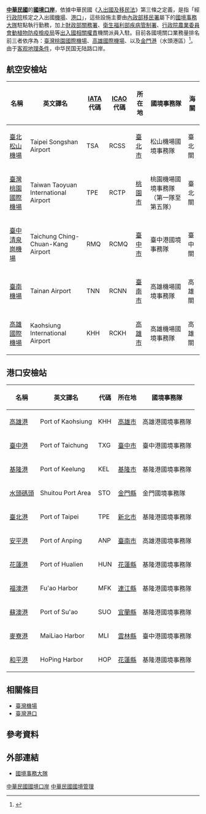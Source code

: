 {{otheruse|subject=中華民國台灣地區的口岸|other=大中華地區的其他口岸|中國口岸 (消歧義)}}

'''[[中華民國|中華民國]]'''的'''[[國境|國境]][[口岸|口岸]]'''，依據中華民國《[[:s:入出國及移民法|入出國及移民法]]》第三條之定義，是指「經[[行政院|行政院]]核定之入出國[[機場|機場]]、[[港口|港口]]」，這些設施主要由[[內政部移民署|內政部移民署]]屬下的[[內政部移民署國境事務大隊|國境事務大隊]]駐點執行勤務，加上[[財政部關務署|財政部關務署]]、[[衛生福利部疾病管制署|衛生福利部疾病管制署]]、[[行政院農業委員會動植物防疫檢疫局|行政院農業委員會動植物防疫檢疫局]]等[[邊境管制|出入國相關權責]]機關派員入駐。目前各國境關口業務量排名前三者依序為：[[臺灣桃園國際機場|臺灣桃園國際機場]]、[[高雄國際機場|高雄國際機場]]、以及[[金門港|金門港]]（水頭港區）<ref>{{Cite web |url=http://politics.dwnews.com/big5/news/2010-03-03/55318814.html |title=金門國境事務隊掛牌成立 |accessdate=2013-07-29 |archive-date=2013-10-04 |archive-url=https://web.archive.org/web/20131004230131/http://politics.dwnews.com/big5/news/2010-03-03/55318814.html |dead-url=no }}</ref>。由于[[中华民国地理|客观地理条件]]，中华民国无陆路口岸。

== 航空安檢站 ==
{|class=wikitable
!名稱!!英文譯名!![[IATA|IATA]]代碼!![[ICAO|ICAO]]代碼!!所在地!!國境事務隊!!海關
|-
| [[臺北松山機場|臺北松山機場]] ||Taipei Songshan Airport || TSA ||RCSS|| [[臺北市|臺北市]] || 松山機場國境事務隊 || 臺北關
|-
| [[臺灣桃園國際機場|臺灣桃園國際機場]] || Taiwan Taoyuan International Airport || TPE||RCTP || [[桃園市|桃園市]] || 桃園機場國境事務隊（第一隊至第五隊） || 臺北關
|-
| [[臺中清泉崗機場|臺中清泉崗機場]] || Taichung Ching-Chuan-Kang Airport || RMQ ||RCMQ|| [[臺中市|臺中市]] || 臺中港國境事務隊 || 臺中關
|-
| [[臺南機場|臺南機場]] || Tainan Airport || TNN ||RCNN|| [[臺南市|臺南市]] || 高雄機場國境事務隊 || 高雄關
|-
| [[高雄國際機場|高雄國際機場]] || Kaohsiung International Airport || KHH ||RCKH|| [[高雄市|高雄市]] || 高雄機場國境事務隊 || 高雄關
|}

== 港口安檢站==
{|class=wikitable
!名稱!!英文譯名!!代碼!!所在地!!國境事務隊
|-
| [[高雄港|高雄港]] || Port of Kaohsiung || KHH || [[高雄市|高雄市]] || 高雄港國境事務隊
|-
| [[臺中港|臺中港]] || Port of Taichung || TXG || [[臺中市|臺中市]] || 臺中港國境事務隊
|-
| [[基隆港|基隆港]] || Port of Keelung || KEL || [[基隆市|基隆市]] || 基隆港國境事務隊
|-
| [[水頭碼頭|水頭碼頭]] || Shuitou Port Area || STO || [[金門縣|金門縣]] || 金門國境事務隊
|-
| [[臺北港|臺北港]] || Port of Taipei || TPE || [[新北市|新北市]] || 基隆港國境事務隊
|-
| [[安平港|安平港]] || Port of Anping || ANP || [[臺南市|臺南市]] || 高雄港國境事務隊
|-
| [[花蓮港|花蓮港]] || Port of Hualien || HUN || [[花蓮縣|花蓮縣]] || 基隆港國境事務隊
|-
| [[福澳港|福澳港]] || Fu'ao Harbor || MFK || [[連江縣_(中華民國)|連江縣]] || 基隆港國境事務隊
|-
| [[蘇澳港|蘇澳港]] || Port of Su'ao|| SUO || [[宜蘭縣|宜蘭縣]] || 基隆港國境事務隊
|-
| [[麥寮港|麥寮港]] || MaiLiao Harbor|| MLI || [[雲林縣|雲林縣]] || 臺中港國境事務隊
|-
| [[和平工業專用港|和平港]] || HoPing Harbor|| HOP || [[花蓮縣|花蓮縣]] || 基隆港國境事務隊
|}

== 相關條目 ==
* [[臺灣機場|臺灣機場]]
* [[臺灣港口|臺灣港口]]

== 參考資料 ==
{{reflist}}

== 外部連結 ==
* [https://servicestation.immigration.gov.tw/2275 國境事務大隊]{{Wayback|url=https://servicestation.immigration.gov.tw/2275 |date=20191204161720 }}

{{中華民國國境口岸}}

[[Category:中華民國國境口岸|]]
[[Category:中華民國交通|中華民國國境管理]]